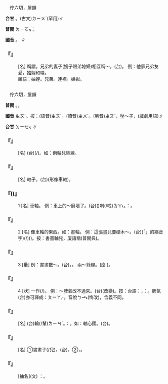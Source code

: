 
=={{ruby|妯|ㄓㄡˊ}}==

　佇六切，屋韻

'''台甘''' {{ruby|(文)|ㄉㄧㆦㆶ ͘}}。(古文)<rt>ㄉㄧㄨˊ</rt>{{ruby|、|ㄊㄧㄨ}}(罕用)∥

'''普閩''' <rt>ㄉㄧㆦㆶ ͘</rt>。

'''國音''' {{ruby|(文)|ㄓㄨˊ}}。 {{ruby|(語)|ㄓㄡˊ}}∥

    

==='''『{{ruby|妯|ㄓㄡˊ}}{{ruby|娌|·ㄌㄧˇ}}』'''===
: [名] 稱謂。兄弟的妻子(嫂子跟弟媳婦)相互稱～。(台){{ruby|同|ㄉㄤˊ}}{{ruby|姒|ㄙㄞ˫}}{{ruby|仔|ㄚ}}。 例：他家兄弟友愛，妯娌和睦。
:類語：妯娌。兄弟。連襟。娣姒。
:
    

=={{ruby|軸|ㄓㄡˊ}}==

　佇六切，屋韻

'''普閩''' {{ruby|(文)|ㄉㄧㆦㆶ ͘}}。{{ruby|(白)|ㄉㄧㆤㆶ ͘}}。

'''國音''' <rt>ㄓㄡˊ</rt>。按：(語音)<rt>ㄓㄡˊ</rt>。(讀音)<rt>ㄓㄨˊ</rt>。(另音)<rt>ㄓㄡˋ</rt>，壓～子，(戲劇用語)∥

'''台甘''' <rt>ㄉㄧㆤㆶ ͘</rt>∥

    

==='''『{{ruby|軸|ㄓㄡˊ}}{{ruby|兒|ㄦ}}{{ruby|線|ㄒㄧㄢˋ}}』'''===
: [名] (台){{ruby|捲|ㄍㆭˋ}}{{ruby|成|ㄒㄧㄥˊ}}{{ruby|像|ㄑㄧㆧ˫}}{{ruby|/|ㄑㄧㆫ˫}}{{ruby|車|ㄑㄧㄚ}}{{ruby|軸|ㄉㄧㆦㆶ ͘}}(/{{ruby|心|ㄒㄧㆬ}}){{ruby|丌|ㆤ}}{{ruby|一|ㄐㄧㆵ ͘}}{{ruby|粒|ㄌㄧㄚㆴ ͘}}{{ruby|一|ㄐㄧㆵ ͘}}{{ruby|粒|ㄌㄧㄚㆴ ͘}}{{ruby|丌|ㆤ}}{{ruby|線|ㄙㄨㆩ˪}}。如：兩軸兒絲線。
    

==='''『{{ruby|畫|ㄏㄨㄚˋ}}{{ruby|軸|ㄓㄡˊ}}』'''===
: [名] 軸子。(台){{ruby|捲|ㄍㆭˋ}}{{ruby|畫|ㄨㆤ˫}}{{ruby|幅|ㄅㄚㆶ}}{{ruby|丌|ㆤ}}{{ruby|木|ㆠㆦㆶ ͘}}{{ruby|棍|ㄍㄨㄣ˪}}(形像車軸)。
    

==='''『{{ruby|軸|ㄓㄡˊ}}({{ruby|兒|ㄦ}})』'''===
:1  [名] 車軸。 例：車上的～磨壞了。(台){{ruby|車|ㄑㄧㄚ}}{{ruby|輦|ㄌㄧㄢˋ}}({{ruby|輪|ㄌㄨㄣˊ}}){{ruby|丌|ㆤ}}{{ruby|心|ㄒㄧㆬ}}{{ruby|<mark>&#xffbdd;</mark>|ㄨㄧ}}{{ruby|去|·ㄎㄧ˪}}喇(/啦)<rt>ㄌㄚ˪</rt>。{{ruby|亦|ㄧㄚㆷ ͘}}{{ruby|叫|ㄍㄧㄜ˪}}：{{ruby|車|ㄑㄧㄚ}}{{ruby|筍|ㄙㄨㄣˋ}}。
    

==='''『{{ruby|軸|ㄓㄡˊ}}』'''===
:2  [名] 像車軸的東西。如：畫軸。 例：這張畫兒要硬木～。(台){{ruby|<mark>&#xffb50;</mark>|ㄐㄧㆵ}}(「{{ruby|此|ㄐㄧˋ}}{{ruby|一|ㄐㄧㆵ ͘}}」的縮音字)(/{{ruby|此|ㄐㄧㆵ}}){{ruby|幅|ㄅㄚㆶ}}{{ruby|畫|ㄨㆤ˫}}({{ruby|若|ㄋㄚˋ}}{{ruby|<mark>&#xffa49;</mark>|ㆠㆤㆷ ͘}}{{ruby|/|ㆠㄨㆤㆷ ͘}}{{ruby|褙|ㄅㄨㆤ˪}}){{ruby|著|ㄉㄧㄜㆷ ͘}}{{ruby|用|ㄧㆲ˫}}{{ruby|/|ㄧㄥ˪}}{{ruby|硬|ㄫㆤ˫}}{{ruby|軸|ㄉㄧㆤㆶ ͘}}。按：書畫軸兒，廈語稱{{ruby|<mark>&#xf9254;</mark>|ㄘㄚㆶ}}{{ruby|木|ㆠㆦㆶ ͘}}(普閩典)。
    

==='''『{{ruby|軸|ㄓㄡˊ}}』'''===
:3  [量] 例：書畫數～。(台){{ruby|用|ㄧㆲ˫}}{{ruby|/|ㄧㄥ˪}}{{ruby|<mark>&#xf9254;</mark>|ㄘㄚㆶ}}{{ruby|木|ㆠㄚㆶ ͘}}{{ruby|捲|ㄍㆭˋ}}{{ruby|丌|ㆤ}}{{ruby|字|ㄌㄧ˫}}{{ruby|/|ㆢㄧ˫}}{{ruby|畫|ㄨㆤ˫}}，{{ruby|有|ㄨ˫}}{{ruby|幾|ㄍㄨㄧˋ}}{{ruby|若|ㄋㄚ˫}}{{ruby|幅|ㄅㄚㆶ}}。 兩～絲線。(廈 ){{ruby|兩|ㄋㆭ˫}}{{ruby|粒|ㄌㄧㄚㆴ ͘}}{{ruby|絲|ㄒㄧ}}{{ruby|線|ㄙㄨㆩ˪}}。
    

==='''『{{ruby|軸|ㄓㄡˊ}}』'''===
:4  [狀] 一作{{ruby|皺|ㄓㄡˋ}}(/{{ruby|<mark>&#xf9258;</mark>|ㄓㄡˋ}})。 例：～脾氣改不過來。(台){{ruby|孤|ㄍㆦ}}{{ruby|<mark>&#xf9252;</mark>|ㄎㄨㆵ ͘}}{{ruby|相|ㄒㄧㆲ˪}}{{ruby|難|ㄜㆷ}}{{ruby|改|ㄍㄞˋ}}(改變)。按：台語：{{ruby|孤|ㄍㆦ}}{{ruby|<mark>&#xf9252;</mark>|ㄎㄨㆵ ͘}}{{ruby|相|ㄒㄧㆲ˪}}，{{ruby|亦|ㄧㄚㆷ ͘}}{{ruby|可|ㄎㆦˋ}}{{ruby|說|ㄙㄨㄚㆵ}}：{{ruby|孤|ㄍㆦ}}{{ruby|<mark>&#xf9252;</mark>|ㄎㄨㆵ ͘}}{{ruby|癖|ㄆㄧㄚㆷ}}。{{ruby|軸|ㄓㄡˊ}}脾氣(台)亦可譯成：{{ruby|逆|ㄍㆤㆷ ͘}}{{ruby|癖|ㄆㄧㄚㆷ}}{{ruby|/|ㄍㄨㄞ˫}}<rt>ㄆㄧㄚㆷ</rt>。{{ruby|改|ㄍㄞˋ}}{{ruby|變|ㄅㄧㄢ˪}}{{ruby|語|ㆣㄨˋ}}{{ruby|/|ㆣㄧˋ}}音說{{ruby|：|ㄍㆤˋ}}<rt>ㄅㆪ˪</rt>(悔改)，含義不同。
    

==='''『{{ruby|軸|ㄓㄡˊ}}{{ruby|心|ㄒㄧㄣ}}』'''===
: [名] (台){{ruby|貫|ㄍㄨㄢ˪}}{{ruby|穿|ㄘㄨㄢ}}{{ruby|雙|ㄒㄧㄤ}}{{ruby|爿|ㄅㄧㄥˊ}}{{ruby|車|ㄑㄧㄚ}}輪(/輦)<rt>ㄌㄧㄢˋ</rt>{{ruby|心|ㄒㄧㆬ}}{{ruby|丌|ㆤ}}{{ruby|橫|ㄏㄨㆮˊ}}{{ruby|杆|ㄍㄨㆮ}}{{ruby|/|ㄍㄢ}}。{{ruby|比|ㄅㄧˋ}}{{ruby|喻|ㆡㄨ˫}}{{ruby|/|ㄌㄨ˫}}：{{ruby|旋|ㄙㄨㄢˊ}}{{ruby|轉|ㄗㄨㄢˋ}}{{ruby|體|ㄊㆤˋ}}{{ruby|丌|ㆤ}}{{ruby|中|ㄉㄧㆲ}}{{ruby|心|ㄒㄧㆬ}}。如：軸心國。(台){{ruby|軸|ㄉㄧㆤㆶ ͘}}{{ruby|心|ㄒㄧㆬ}}{{ruby|國|ㄍㆦㆶ}}。
    

==='''『{{ruby|軸|ㄓㄡˊ}}{{ruby|子|·ㄗˇ}}』'''===
: [名] ①書畫{{ruby|軸|ㄓㄡˊ}}子(/兒)。(台){{ruby|<mark>&#xf9254;</mark>|ㄘㄚㆶ}}{{ruby|木|ㆠㆦㆶ ͘}}。②{{ruby|樂|ㆣㄚㆶ ͘}}{{ruby|器|ㄎㄧ˪}}{{ruby|上|ㄒㄧㆲ˫}}{{ruby|捲|ㄍㆭˋ}}{{ruby|弦|ㄏㄧㄢˊ}}{{ruby|線|ㄙㄨㆩ˪}}{{ruby|丌|ㆤ}}{{ruby|短|ㄉㆤˋ}}{{ruby|圓|ㆪˊ}}{{ruby|柱|ㄊㄧㄠ˫}}，{{ruby|通|ㄊㄤ}}{{ruby|調|ㄉㄧㄠˊ}}{{ruby|節|ㄐㄧㄚㆵ}}{{ruby|音|ㄧㆬ}}{{ruby|律|ㄌㄨㆵ ͘}}{{ruby|丌|ㆤ}}{{ruby|高|ㄍㄨㄢˊ}}{{ruby|低|ㄍㆤ˫}}。
    

==='''『{{ruby|當|ㄉㄤ}}{{ruby|軸|ㄓㄡˊ}}』'''===
: [抽名](文) {{ruby|比|ㄅㄧˋ}}{{ruby|喻|ㆡㄨ˫}}{{ruby|/|ㄌㄨ˫}}：{{ruby|樞|ㄙㄨ}}{{ruby|要|ㄧㄠ˪}}{{ruby|丌|ㆤ}}{{ruby|地|ㄉㄨㆤ˫}}{{ruby|/|ㄉㆤ˫}}{{ruby|位|ㄨㄧ˫}}。
    
